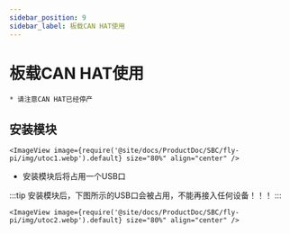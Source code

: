 ```yaml
---
sidebar_position: 9
sidebar_label: 板载CAN HAT使用
---
```




# 板载CAN HAT使用

    * 请注意CAN HAT已经停产

## 安装模块

    <ImageView image={require('@site/docs/ProductDoc/SBC/fly-pi/img/utoc1.webp').default} size="80%" align="center" />

* 安装模块后将占用一个USB口

:::tip
安装模块后，下图所示的USB口会被占用，不能再接入任何设备！！！
:::

    <ImageView image={require('@site/docs/ProductDoc/SBC/fly-pi/img/utoc2.webp').default} size="80%" align="center" />
